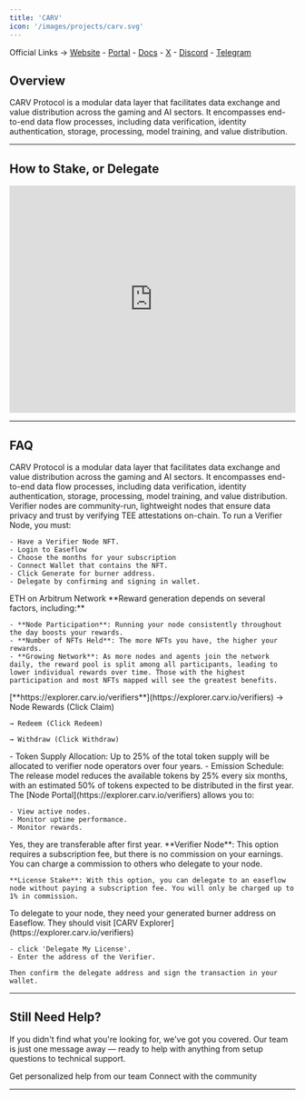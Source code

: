 ```yaml
---
title: 'CARV'
icon: '/images/projects/carv.svg'
---
```


Official Links → [Website](https://carv.io/) - [Portal](https://explorer.carv.io/verifiers) - [Docs](https://docs.carv.io/) - [X](https://x.com/carv_official) - [Discord](https://discord.com/invite/carv) - [Telegram](https://t.me/carv_official_global)

## Overview

CARV Protocol is a modular data layer that facilitates data exchange and value distribution across the gaming and AI sectors. It encompasses end-to-end data flow processes, including data verification, identity authentication, storage, processing, model training, and value distribution.

---
## How to Stake, or Delegate
<Frame caption="">
  <iframe 
    width="100%" 
    height="400" 
    src="https://www.youtube.com/embed/EuWxxL9_dX8" 
    title="CARV Verifier Node" 
    frameBorder="0" 
    allow="accelerometer; autoplay; clipboard-write; encrypted-media; gyroscope; picture-in-picture" 
    allowFullScreen>
  </iframe>
</Frame>

---

## FAQ
<AccordionGroup>
  <Accordion title="What is CARV Protocol?">
    CARV Protocol is a modular data layer that facilitates data exchange and value distribution across the gaming and AI sectors. It encompasses end-to-end data flow processes, including data verification, identity authentication, storage, processing, model training, and value distribution.
  </Accordion>
  
  <Accordion title="What are Verifier Nodes?">
    Verifier nodes are community-run, lightweight nodes that ensure data privacy and trust by verifying TEE attestations on-chain.
  </Accordion>
  
  <Accordion title="How to setup and run Verifier Nodes?">
    To run a Verifier Node, you must:
    
    - Have a Verifier Node NFT.
    - Login to Easeflow
    - Choose the months for your subscription
    - Connect Wallet that contains the NFT.
    - Click Generate for burner address.
    - Delegate by confirming and signing in wallet.
  </Accordion>
  
  <Accordion title="On what chain is the project running?">
    ETH on Arbitrum Network
  </Accordion>
  
  <Accordion title="How to earn rewards?">
    **Reward generation depends on several factors, including:**
    
    - **Node Participation**: Running your node consistently throughout the day boosts your rewards.
    - **Number of NFTs Held**: The more NFTs you have, the higher your rewards.
    - **Growing Network**: As more nodes and agents join the network daily, the reward pool is split among all participants, leading to lower individual rewards over time. Those with the highest participation and most NFTs mapped will see the greatest benefits.
  </Accordion>
  
  <Accordion title="How do I claim rewards?">
    [**https://explorer.carv.io/verifiers**](https://explorer.carv.io/verifiers) → Node Rewards (Click Claim)
    
    → Redeem (Click Redeem)
    
    → Withdraw (Click Withdraw)
  </Accordion>
  
  <Accordion title="How is the vesting schedule structured?">
    - Token Supply Allocation: Up to 25% of the total token supply will be allocated to verifier node operators over four years.
    - Emission Schedule: The release model reduces the available tokens by 25% every six months, with an estimated 50% of tokens expected to be distributed in the first year.
  </Accordion>
  
  <Accordion title="Where can I monitor my node?">
    The [Node Portal](https://explorer.carv.io/verifiers) allows you to:
    
    - View active nodes.
    - Monitor uptime performance.
    - Monitor rewards.
  </Accordion>
  
  <Accordion title="Are the NFTs for the Verifier nodes transferable? If yes, after how long?">
    Yes, they are transferable after first year.
  </Accordion>
  
  <Accordion title="What's the difference between CARV Verifier Node and CARV License Stake?">
    **Verifier Node**: This option requires a subscription fee, but there is no commission on your earnings. You can charge a commission to others who delegate to your node.
    
    **License Stake**: With this option, you can delegate to an easeflow node without paying a subscription fee. You will only be charged up to 1% in commission.
  </Accordion>
  
  <Accordion title="How can others delegate to your node?">
    To delegate to your node, they need your generated burner address on Easeflow. They should visit [CARV Explorer](https://explorer.carv.io/verifiers)
    
    - click 'Delegate My License'.
    - Enter the address of the Verifier.
    
    Then confirm the delegate address and sign the transaction in your wallet.
  </Accordion>
</AccordionGroup>

---

## Still Need Help?

If you didn't find what you're looking for, we've got you covered. Our team is just one message away — ready to help with anything from setup questions to technical support.

<CardGroup cols={2}>
  <Card title="Open Support Ticket" icon="rectangle-stack" href="https://discord.com/channels/1217243890352914552/1220638161407836241">
    Get personalized help from our team
  </Card>
  <Card title="Join Discord" icon="message-circle" href="https://discord.com/invite/JDkD4EaqcZ">
    Connect with the community
  </Card>
</CardGroup>

--- 